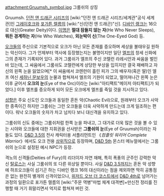 attachment:Gruumsh_symbol.jpg
그룸쉬의 상징

Gruumsh. [[던전 앤 드래곤 시리즈]]의 [wiki:"던전 앤 드래곤 시리즈/세계관"공식 세계관]인 [[그레이호크]]와 [[포가튼 렐름]]의 [wiki:"신(던전 앤 드래곤)"신]. [[디바인 랭크]]는 16으로 대신(Greater Deity)이다. [[이명]]은 '''절대 잠들지 않는 자'''(He Who Never Sleeps), '''뭐든 경계하는 자'''(He Who Watches), '''외눈박이 신'''(The One-Eyed God) 등.

[[오크(던전 앤 드래곤)|오크]]들의 주신으로 기본적으로 오크가 아닌 모든 존재를 증오하며 세상을 불태우길 원하는 악신이다. 그가 언제부터 역사에 등장했는지는 불명이지만 일단 [[엘프]]의 창세 신화에 그의 존재가 기록되어 있다. 과거 그룸쉬가 엘프의 주신 코렐런 라레시안과 싸움을 벌인 바 있는데, 그 싸움에서 그룸쉬도 코렐런에게 상당한 부상을 입히지만 결국 패배하고 자신의 왼쪽 눈을 잃었으며[* 이 싸움에서 코렌런이 흘린 피가 그의 배우자(혹은 딸)인 엘프 여신 [[세하닌 문보우]]의 눈물과 합쳐져서 엘프의 기원이 되었고, 떨어져나간 왼쪽 눈은 이후 굳어서 '''오크의 눈'''(Eye of the Orc)이라는 [wiki:"아티팩트"메이저 아티팩트]가 되었다.] 이후 엘프를 증오하게 되어 모든 오크에게 엘프를 죽일 것을 지시하고 있다.

[[성향]]은 주요 신도인 오크들과 동일한 혼돈 악(Chaotic Evil)으로, 원래부터 오크가 사악한 종족이긴 하지만 그룸쉬는 그런 오크들을 더욱 사악하게 만드는데 크게 일조하는 편이다. 워낙 오크들의 숫자가 차고 넘치다 보니 대신격을 유지하고 있다.

그룸쉬의 신도 중에는 그룸쉬처럼 한쪽 눈을 파내고, 그 대가로 더욱 많은 것을 볼 수 있는 시야와 오크들에 대한 지휘권을 선사받은 '''그룸쉬의 눈'''(Eye of Gruumsh)이라는 자들도 있다. [[D&D 3.5]]의 전사 캐릭터용 서플리먼트인 《''컴플릿 워리어 Complete Warrior''》에서도 오크 전용 [[상위직]]으로 등장하며, [[D&D 5th]] 몬스터 메뉴얼에서는 그룸쉬의 눈으로 설정된 예시 NPC가 등장.

격노의 신격들(Deities of Fury)의 리더이자 자연 재해, 특히 폭풍의 군주인 강력한 악신 [[탈로스]]는 사실 그룸쉬의 또 다른 위상일 뿐이다. 사실 [[D&D 3.5]]까지는 혼돈 악 성향에 하프오크들이 섬기곤 하는 디바인 랭크 16의 대신이라는 점을 제외하면 딱히 공통점은 없는 완전히 별개의 신격이었으나, [[위저드 오브 더 코스트]]에서 [[D&D 4th]]로 넘어가는 과정의 일환으로 포가튼 렐름의 [wiki:"주문 역병"마법 체계 대격변]+만신전 정리를 진행할 때 거기 휘말리면서 억지로 합쳐져 버린 것.

